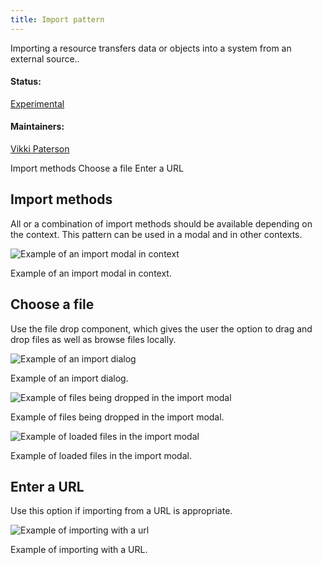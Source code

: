 ```yaml
---
title: Import pattern
---
```


<PageDescription>

Importing a resource transfers data or objects into a system from an external source..

</PageDescription>

#### Status:

[Experimental](experimental/about)

#### Maintainers:

[Vikki Paterson](https://github.ibm.com/VICTORIA)

<AnchorLinks>

<AnchorLink>Import methods</AnchorLink>
<AnchorLink>Choose a file</AnchorLink>
<AnchorLink>Enter a URL</AnchorLink>

</AnchorLinks>

## Import methods

All or a combination of import methods should be available depending on the context. This pattern can be used in a modal and in other contexts.

<Row>
<Column colLg={8}>

![Example of an import modal in context](/images/0.5.png)

<Caption>Example of an import modal in context.</Caption>

</Column>
</Row>

## Choose a file

Use the file drop component, which gives the user the option to drag and drop files as well as browse files locally.

<Row>
<Column colLg={8}>

![Example of an import dialog](/images/2.png)

<Caption>Example of an import dialog.</Caption>

</Column>
</Row>

<Row>
<Column colLg={8}>

![Example of files being dropped in the import modal](/images/3.png)

<Caption>Example of files being dropped in the import modal.</Caption>

</Column>
</Row>

<Row>
<Column colLg={8}>

![Example of loaded files in the import modal](/images/4.png)

<Caption>Example of loaded files in the import modal.</Caption>

</Column>
</Row>

## Enter a URL

Use this option if importing from a URL is appropriate.

<Row>
<Column colLg={8}>

![Example of importing with a url](images/5.png)

<Caption>Example of importing with a URL.</Caption>

</Column>
</Row>
